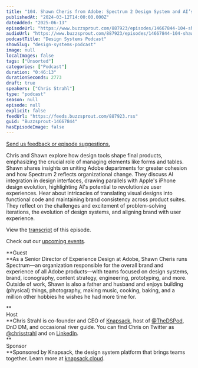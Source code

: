 ```yaml
---
title: "104. Shawn Cheris from Adobe: Spectrum 2 Design System and AI’s Role in the Future of Design"
publishedAt: "2024-03-12T14:00:00.000Z"
dateAdded: "2025-06-13"
episodeUrl: "https://www.buzzsprout.com/887923/episodes/14667844-104-shawn-cheris-from-adobe-spectrum-2-design-system-and-ai-s-role-in-the-future-of-design.mp3"
audioUrl: "https://www.buzzsprout.com/887923/episodes/14667844-104-shawn-cheris-from-adobe-spectrum-2-design-system-and-ai-s-role-in-the-future-of-design.mp3"
podcastTitle: "Design Systems Podcast"
showSlug: "design-systems-podcast"
image: null
localImages: false
tags: ["Unsorted"]
categories: ["Podcast"]
duration: "0:46:13"
durationSeconds: 2773
draft: true
speakers: ["Chris Strahl"]
type: "podcast"
season: null
episode: null
explicit: false
feedUrl: "https://feeds.buzzsprout.com/887923.rss"
guid: "Buzzsprout-14667844"
hasEpisodeImage: false
---
```

[Send us feedback or episode suggestions.](https://www.buzzsprout.com/twilio/text_messages/887923/open_sms)

Chris and Shawn explore how design tools shape final products, emphasizing the crucial role of managing elements like forms and tables. Shawn shares insights on uniting Adobe departments for greater cohesion and how Spectrum 2 reflects organizational change. They discuss AI integration in design interfaces, drawing parallels with Apple's iPhone design evolution, highlighting AI's potential to revolutionize user experiences. Hear about intricacies of translating visual designs into functional code and maintaining brand consistency across product suites. They reflect on the challenges and excitement of problem-solving iterations, the evolution of design systems, and aligning brand with user experience.

View the [transcript](https://docs.google.com/document/d/1_oYCnx_qbsnMUKeIyv7fDE0FImYpBcNqJewjVDIO15M/edit?usp=sharing) of this episode.

Check out our [upcoming events](https://www.knapsack.cloud/events).  
  
**Guest  
**As a Senior Director of Experience Design at Adobe, Shawn Cheris runs Spectrum—an organization responsible for the overall brand and experience of all Adobe products—with teams focused on design systems, brand, iconography, content strategy, engineering, prototyping, and more. Outside of work, Shawn is also a father and husband and enjoys building (physical) things, photography, making music, cooking, baking, and a million other hobbies he wishes he had more time for. 

**  
Host  
**Chris Strahl is co-founder and CEO of [Knapsack](https://www.knapsack.cloud/), host of [@TheDSPod](https://twitter.com/thedspod), DnD DM, and occasional river guide. You can find Chris on Twitter as [@chrisstrahl](https://twitter.com/chrisstrahl) and on [LinkedIn](https://www.linkedin.com/in/chrisstrahl/).  
**  
Sponsor  
**Sponsored by Knapsack, the design system platform that brings teams together. Learn more at [knapsack.cloud](https://www.knapsack.cloud/?utm_source=podcast).
